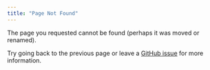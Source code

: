 ```yaml
---
title: "Page Not Found"
---
```


The page you requested cannot be found (perhaps it was moved or renamed).

Try going back to the previous page or leave a [GitHub issue](https://github.com/fhdsl/OTTR_Quarto/issues/new) for more information.
